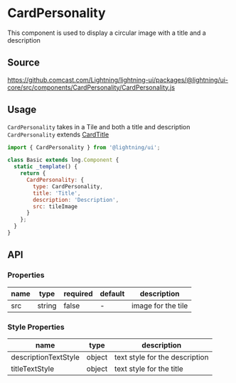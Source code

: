 
# CardPersonality

This component is used to display a circular image with a title and a description

## Source

https://github.comcast.com/Lightning/lightning-ui/packages/@lightning/ui-core/src/components/CardPersonality/CardPersonality.js

## Usage

`CardPersonality` takes in a Tile and both a title and description
`CardPersonality` extends [CardTitle](?path=/docs/patterns-cardtitle--title-and-description)

```js
import { CardPersonality } from '@lightning/ui';

class Basic extends lng.Component {
  static _template() {
    return {
      CardPersonality: {
        type: CardPersonality,
        title: 'Title',
        description: 'Description',
        src: tileImage
      }
    };
  }
}
```

<Canvas>
  <Story id="tiles-cards-cardpersonality--card-personality" />
</Canvas>

## API

### Properties

| name | type   | required | default | description        |
| ---- | ------ | -------- | ------- | ------------------ |
| src  | string | false    | -       | image for the tile |

### Style Properties

| name                 | type   | description                    |
| -------------------- | ------ | ------------------------------ |
| descriptionTextStyle | object | text style for the description |
| titleTextStyle       | object | text style for the title       |
